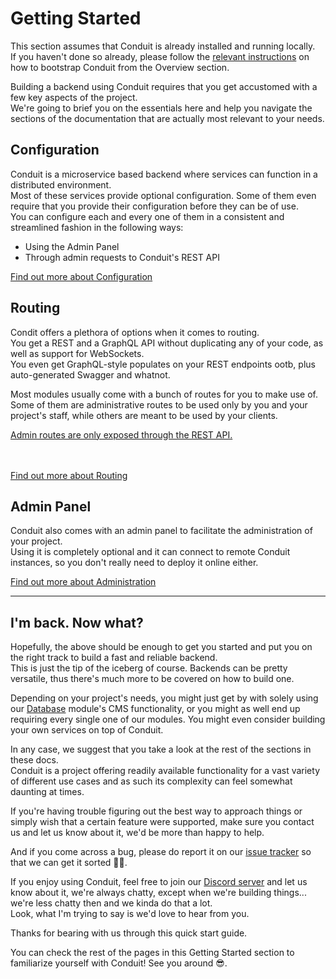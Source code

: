 # Getting Started

This section assumes that Conduit is already installed and running locally.<br />
If you haven't done so already, please follow the [relevant instructions](../overview/installation) on how to bootstrap Conduit from the Overview section.

Building a backend using Conduit requires that you get accustomed with a few key aspects of the project.<br />
We're going to brief you on the essentials here and help you navigate the sections of the documentation that are actually most relevant to your needs.

## Configuration

Conduit is a microservice based backend where services can function in a distributed environment.<br />
Most of these services provide optional configuration. Some of them even require that you provide their configuration before they can be of use.<br />
You can configure each and every one of them in a consistent and streamlined fashion in the following ways:

- Using the Admin Panel
- Through admin requests to Conduit's REST API

[Find out more about Configuration](../config)

## Routing

Condit offers a plethora of options when it comes to routing.<br />
You get a REST and a GraphQL API without duplicating any of your code, as well as support for WebSockets.<br />
You even get GraphQL-style populates on your REST endpoints ootb, plus auto-generated Swagger and whatnot.

Most modules usually come with a bunch of routes for you to make use of.<br />
Some of them are administrative routes to be used only by you and your project's staff, while others are meant to be used by your clients.

<u>Admin routes are only exposed through the REST API.</u>

<br /><br />
<a href="../router">Find out more about Routing</a>

## Admin Panel

Conduit also comes with an admin panel to facilitate the administration of your project.<br />
Using it is completely optional and it can connect to remote Conduit instances, so you don't really need to deploy it online either.<br />

[Find out more about Administration](admin-panel)

-------------------------------------------------

## I'm back. Now what?

Hopefully, the above should be enough to get you started and put you on the right track to build a fast and reliable backend.<br />
This is just the tip of the iceberg of course. Backends can be pretty versatile, thus there's much more to be covered on how to build one.

Depending on your project's needs, you might just get by with solely using our [Database](../modules/database) module's CMS functionality,
or you might as well end up requiring every single one of our modules. You might even consider building your own services on top of Conduit.

In any case, we suggest that you take a look at the rest of the sections in these docs.<br />
Conduit is a project offering readily available functionality for a vast variety of different use cases and as such its complexity can feel somewhat daunting at times.<br />

If you're having trouble figuring out the best way to approach things or simply wish that a certain feature were supported,
make sure you contact us and let us know about it, we'd be more than happy to help.<br />

And if you come across a bug, please do report it on our [issue tracker](https://github.com/ConduitPlatform/Conduit/issues/new/choose) so that we can get it sorted 🐛🔨.

If you enjoy using Conduit, feel free to join our [Discord server](https://discord.com/invite/fBqUQ23M7g) and let us know about it, we're always chatty,
except when we're building things... we're less chatty then and we kinda do that a lot.<br />
Look, what I'm trying to say is we'd love to hear from you.

Thanks for bearing with us through this quick start guide.<br />

You can check the rest of the pages in this Getting Started section to familiarize yourself with Conduit!
See you around 😎.
